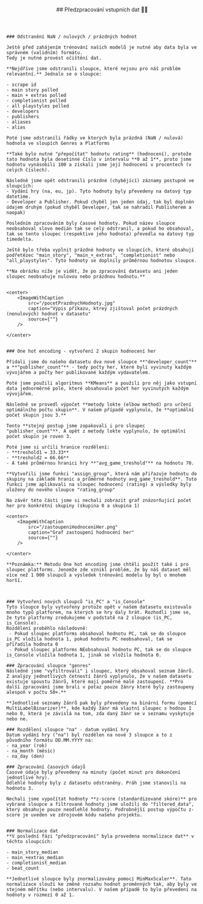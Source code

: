
<article id="predzpracovaniDat">
    <header style={{marginBottom: "1rem"}}>
        ##  Předzpracování vstupních dat 👨‍💻
    </header>

    ### Odstranění NaN / nulových / prázdných hodnot

    Ještě před zahájením trénování našich modelů je nutné aby data byla ve správném (validním) formátu.
    Tedy je nutné provést očištění dat.

    **Nejdříve jsme odstranili sloupce, které nejsou pro náš problém relevantní.** Jednalo se o sloupce:

    - scrape id
    - main story polled
    - main + extras polled
    - completionist polled
    - all playstyles polled
    - developers
    - publishers
    - aliases
    - alias

    Poté jsme odstranili řádky ve kterých byla prázdná (NaN / nulová) hodnota ve sloupích Genres a Platforms

    **Také bylo nutné "přepočítat" hodnotu rating** (hodnocení), protože tato hodnota byla desetinné číslo v intervalu **0 až 1**, proto jsme hodnotu vynásobili 100 a získali jsme její hodnocení v procentech (v celých číslech).

    Následně jsme opět odstranili prázdné (chybějící) záznamy postupně ve sloupcích:
    - Vydání hry (na, eu, jp). Tyto hodnoty byly převedeny na datový typ datetime.
    - Developer a Publisher. Pokud chyběl jen jeden údaj, tak byl doplněn údajem druhým (pokud chyběl Developer, tak se nahradil Publisherem a naopak)

    Posledním zpracováním byly časové hodnoty. Pokud název sloupce neobsahoval slovo medián tak se celý odstranil, a pokud ho obsahoval, tak se tento sloupec (respektive jeho hodnota) převedla na datový typ timedelta.

    Ještě bylo třeba vyplnit prázdné hodnoty ve sloupcích, které obsahují podřetězec "main_story", "main_+_extras", "completionist" nebo "all_playstyles". Tyto hodnoty se doplnily průměrnou hodnotou sloupce.

    **Na obrázku níže je vidět, že po zpracování datasetu ani jeden sloupec neobsahuje nulovou nebo prázdnou hodnotu.**


    <center>
        <ImageWithCaption
            src="/pocetPrazdnychHodnoty.jpg"
            caption="Výpis příkazu, ktreý zjištoval počet prázdných (nenulových) hodnot v datasetu"
            source={""}
        />

    </center>


    ### One hot encoding - vytvoření 2 skupin hodnocení her

    Přidali jsme do našeho datasetu dva nové sloupce **"developer_count"** a **"publisher_count"** - tedy počty her, které byli vyvinuty každým vývojářem a počty her publikované každým vydavatelem.

    Poté jsme použili algoritmus **KMeans** a použili pro něj jako vstupní data jednorměrné pole, které obsahovalo počet her vyvinutých každým vývojářem.

    Následně se provedl výpočet **metody lokte (elbow method) pro určení optimálního počtu skupin**. V našem případě vyplynulo, že **optimální počet skupin jsou 3.**

    Tento **stejný postup jsme zopakovali i pro sloupec "publisher_count"**. A opět z metody lokte vyplynulo, že optimální počet skupin je roven 3.

    Poté jsme si určili hranice rozdělení:
    - **treshold1 = 33.33**
    - **treshold2 = 66.66**
    - A také průměrnou hranici hry **"avg_game_treshold"** na hodnotu 70.

    **Vytvořili jsme funkci "assign_group", která nám přiřazuje hodnotu do skupiny na základě hranic a průměrné hodnoty avg_game_treshold**. Tuto funkci jsme aplikovali na sloupec hodnocení (rating) a výsledky byly uloženy do nového sloupce "rating_group"

    Na závěr této části jsme si nechali zobrazit graf znázorňující počet her pro konkrétní skupiny (skupina 0 a skupina 1)

    <center>
        <ImageWithCaption
            src="/zastoupeniHodnoceniHer.png"
            caption="Graf zastoupení hodnocení her"
            source={""}
        />

    </center>

    **Poznámka:** Metodu One hot encoding jsme chtěli použít také i pro sloupec platforms. Jenomže zde vznikl problém, že by náš dataset měl více než 1 000 sloupců a výsledek trénování modelu by byl o mnohem horší.



    ### Vytvoření nových sloupců "is_PC" a "is_Console"
    Tyto sloupce byly vytvořeny protože opět v našem datasetu existovalo mnoho typů platforem, na kterých se hry daly hrát. Rozhodli jsme se, že tyto platformy zredukujeme v podstatě na 2 sloupce (is_PC, is_Console).
    Rozdělení proběhlo následovně:
     - Pokud sloupec platforms obsahoval hodnotu PC, tak se do sloupce is_PC vložila hodnota 1, pokud hodnotu PC neobsahoval, tak se přiřadila hodnota 0
     - Pokud sloupec platforms NEobsahoval hodnotu PC, tak se do sloupce is_Console vložila hodnota 1, jinak se vložila hodnota 0.

    ### Zpracování sloupce "genres"
    Následně jsme "vyfiltrovali" i sloupec, který obsahoval seznam žánrů. Z analýzy jednotlivých četností žánrů vyplynulo, že v našem datasetu existuje spoustu žánrů, které mají poměrné malé zastoupení. **Pro další zpracování jsme brali v potaz pouze žánry které byly zastoupeny alespoň v počtu 50+.**

    **Jednotlivé seznamy žánrů pak byly převedeny na binární formu (pomocí MultiLabelBinarizer)**, kde každý žánr má vlastní sloupec s hodnou 1 nebo 0, která je závislá na tom, zda daný žánr se v seznamu vyskytuje nebo ne.

    ### Rozdělení sloupce "na" - datum vydání hry
    Datum vydání hry ("na") byl rozdělen na nové 3 sloupce a to z původního formátu DD.MM.YYYY na:
    - na_year (rok)
    - na_month (měsíc)
    - na_day (den)

    ### Zpracování časových údajů
    Časové údaje byly převedeny na minuty (počet minut pro dokončení jednotlivé hry).
    Odlehlé hodnoty byly z datasetu odstraněny. Práh jsme stanovili na hodnotu 3.

    Nechali jsme vypočítat hodnoty **z-score (standardizované skóre)** pro vybrané sloupce a filtrované hodnoty jsme uložili do "filtered_data", který obsahuje pouze neodlehlé hodnoty. Podrobnější postup výpočtu z-score je uveden ve zdrojovém kódu našeho projektu.


    ### Normalizace dat
    **V poslední fázi "předzpracování" byla provedena normalizace dat** v těchto sloupcích:

    - main_story_median
    - main_+extras_median
    - completionist_median
    - beat_count

    **Jednotlivé sloupce byly znormalizovány pomocí MinMaxScaler**. Tato normalizace slouží ke změně rozsahu hodnot proměnných tak, aby byly ve stejném měřítku (nebo intervalu). V našem případě to bylo převedení na hodnoty v rozmezí 0 až 1.








</article>
